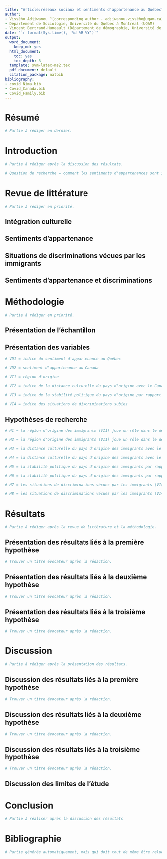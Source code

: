 ```yaml
---
title: "Article:réseaux sociaux et sentiments d'appartenance au Québec"
author:
- Vissého Adjiwanou ^[corresponding author - adjiwanou.vissého@uqam.ca]
- Département de Sociologie, Université du Québec à Montréal (UQAM)
- Vincent Bertrand-Huneault (Département de démographie, Université de Montréal)
date: "`r format(Sys.time(), '%d %B %Y')`"
output:
  word_document:
    keep_md: yes
  html_document:
    toc: yes
    toc_depth: 3
  template: svm-latex-ms2.tex
  pdf_document: default
  citation_package: natbib
bibliography:
- covid_Nima.bib
- Covid_Canada.bib
- Covid_Family.bib
---
```


# Résumé

```r

# Partie à rédiger en dernier.

```

# Introduction

```r

# Partie à rédiger après la discussion des résultats.

# Question de recherche = comment les sentiments d'appartenances sont ils associés au pays d'origine et aux situations de discriminations vécues par les immigrants établis au Québec ?

```

# Revue de littérature

```r

# Partie à rédiger en priorité.

```

## Intégration culturelle

## Sentiments d'appartenance

## Situations de discriminations vécues par les immigrants

## Sentiments d'appartenance et discriminations

# Méthodologie

```r

# Partie à rédiger en priorité.

```

## Présentation de l'échantillon

## Présentation des variables

```r

# VD1 = indice du sentiment d'appartenance au Québec

# VD2 = sentiment d'appartenance au Canada

# VI1 = région d'origine

# VI2 = indice de la distance culturelle du pays d'origine avec le Canada

# VI3 = indice de la stabilité politique du pays d'origine par rapport à celle du Canada

# VI4 = indice des situations de discriminations subies

```

## Hypothèses de recherche

```r

# H1 = la région d'origine des immigrants (VI1) joue un rôle dans le développement du sentiment d'appartenance au Québec (VD1)

# H2 = la région d'origine des immigrants (VI1) joue un rôle dans le développement du sentiment d'appartenance au Canada (VD2)

# H3 = la distance culturelle du pays d'origine des immigrants avec le Canada (VI2) joue un rôle dans le développement du sentiment d'appartenance au Québec (VD1)

# H4 = la distance culturelle du pays d'origine des immigrants avec le Canada (VI2) joue un rôle dans le développement du sentiment d'appartenance au Canada (VD2)

# H5 = la stabilité politique du pays d'origine des immigrants par rapport à celle du Canada (VI3) joue un rôle dans le développement du sentiment d'appartenance au Québec (VD1)

# H6 = la stabilité politique du pays d'origine des immigrants par rapport à celle du Canada (VI3) joue un rôle dans le développement du sentiment d'appartenance au Canada (VD2)

# H7 = les situations de discriminations vécues par les immigrants (VI4) réduisent le développement du sentiment d'appartenance au Québec (VD1)

# H8 = les situations de discriminations vécues par les immigrants (VI4) réduisent le développement du sentiment d'appartenance au Canada (VD2)

```

# Résultats

```r

# Partie à rédiger après la revue de littérature et la méthodologie.

```

## Présentation des résultats liés à la première hypothèse

```r

# Trouver un titre évocateur après la rédaction.

```

## Présentation des résultats liés à la deuxième hypothèse

```r

# Trouver un titre évocateur après la rédaction.

```

## Présentation des résultats liés à la troisième hypothèse

```r

# Trouver un titre évocateur après la rédaction.

```

# Discussion

```r

# Partie à rédiger après la présentation des résultats.

```

## Discussion des résultats liés à la première hypothèse

```r

# Trouver un titre évocateur après la rédaction.

```

## Discussion des résultats liés à la deuxième hypothèse

```r

# Trouver un titre évocateur après la rédaction.

```

## Discussion des résultats liés à la troisième hypothèse

```r

# Trouver un titre évocateur après la rédaction.

```

## Discussion des limites de l'étude

# Conclusion

```r

# Partie à réaliser après la discussion des résultats

```

# Bibliographie

```r

# Partie générée automatiquement, mais qui doit tout de même être relue à la fin du travail de rédaction.

```
